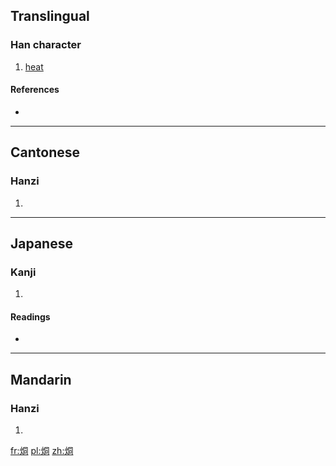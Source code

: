 ==Translingual==

===Han character===
{{Han char|rn=86|rad=火|as=06|sn=10|four=9782<sub>0</sub>|canj=火月一口 (FBMR)}}

# [[heat]]

====References====
* {{Han ref|kx=0670.100|dkj=19005|dj=1079.060|hdz=32199.110|uh=70D4|ud=28884|bh=D275|bd=53877}}

----

==Cantonese==

===Hanzi===
{{yue-hanzi|jyut=|y=tung4}}

# {{defn|lang=yue|sort=火06}}

----

==Japanese==

===Kanji===
{{ja-kanji|grade=|rs=火06}}

# {{defn|lang=ja|sort=火06}}

====Readings====
* {{ja-readings|on=[[とう]] (tō), [[ず]] (zu)|kun=[[あつい]] (atsui)}}

----

==Mandarin==

===Hanzi===
{{cmn-hanzi|pin=[[tóng]] ([[tong2]])|wg=t'ung<sup>2</sup>}}

# {{defn|lang=cmn|sort=火06}}

[[fr:烔]]
[[pl:烔]]
[[zh:烔]]